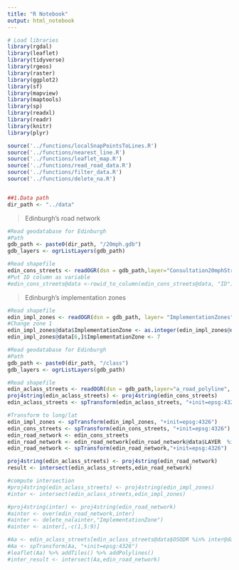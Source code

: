 ```yaml
---
title: "R Notebook"
output: html_notebook
---
```

```r
# Load libraries
library(rgdal)
library(leaflet)
library(tidyverse)
library(rgeos)
library(raster)
library(ggplot2)
library(sf)
library(mapview)
library(maptools)
library(sp)
library(readxl)
library(readr)
library(knitr)
library(plyr)

source('../functions/localSnapPointsToLines.R')
source('../functions/nearest_line.R')
source('../functions/leaflet_map.R')
source('../functions/read_road_data.R')
source('../functions/filter_data.R')
source('../functions/delete_na.R')


##1.Data path 
dir_path <- "../data"
```

> Edinburgh's road network

```r
#Read geodatabase for Edinburgh
#Path
gdb_path <- paste0(dir_path, "/20mph.gdb")
gdb_layers <- ogrListLayers(gdb_path)

#Read shapefile
edin_cons_streets <- readOGR(dsn = gdb_path,layer="Consultation20mphStreets", verbose = FALSE)
#Put ID column as variable 
#edin_cons_streets@data <-rowid_to_column(edin_cons_streets@data, "ID")
```

> Edinburgh's implementation zones

```r
#Read shapefile
edin_impl_zones <- readOGR(dsn = gdb_path, layer= "ImplementationZones", verbose = FALSE)
#Change zone 1
edin_impl_zones@data$ImplementationZone <- as.integer(edin_impl_zones@data$ImplementationZone)
edin_impl_zones@data[6,]$ImplementationZone <- 7
```



```r
#Read geodatabase for Edinburgh
#Path
gdb_path <- paste0(dir_path, "/class")
gdb_layers <- ogrListLayers(gdb_path)

#Read shapefile
edin_aclass_streets <- readOGR(dsn = gdb_path,layer="a_road_polyline", verbose = FALSE)
proj4string(edin_aclass_streets) <- proj4string(edin_cons_streets)
edin_aclass_streets <- spTransform(edin_aclass_streets, "+init=epsg:4326")
```



```r
#Transform to long/lat
edin_impl_zones <- spTransform(edin_impl_zones, "+init=epsg:4326")
edin_cons_streets <- spTransform(edin_cons_streets, "+init=epsg:4326")
edin_road_network <- edin_cons_streets
edin_road_network <- edin_road_network[edin_road_network@data$LAYER  %in% c("20mph existing streets", "20mph local streets","20mph main streets","30mph","Part time 20mph"),]
edin_road_network <- spTransform(edin_road_network,"+init=epsg:4326")
```


```r
proj4string(edin_aclass_streets) <- proj4string(edin_road_network)
result <- intersect(edin_aclass_streets,edin_road_network)
```




```r
#compute intersection
#proj4string(edin_aclass_streets) <- proj4string(edin_impl_zones)
#inter <- intersect(edin_aclass_streets,edin_impl_zones)

#proj4string(inter) <- proj4string(edin_road_network)
#ainter <- over(edin_road_network,inter)
#ainter <- delete_na(ainter,"ImplementationZone")
#ainter <- ainter[,-c(1,5:9)]

#Aa <- edin_aclass_streets[edin_aclass_streets@data$OSODR %in% inter@data$OSODR,]
#Aa <- spTransform(Aa, "+init=epsg:4326")
#leaflet(Aa) %>% addTiles() %>% addPolylines()
#inter_result <- intersect(Aa,edin_road_network)
```